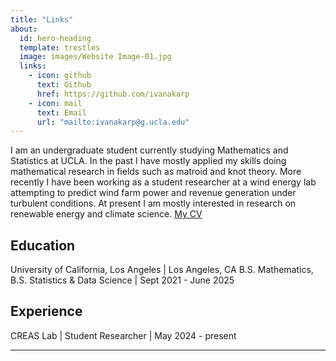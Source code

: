 ```yaml
---
title: "Links"
about:
  id: hero-heading
  template: trestles
  image: images/Website Image-01.jpg
  links:
    - icon: github
      text: Github
      href: https://github.com/ivanakarp
    - icon: mail
      text: Email
      url: "mailto:ivanakarp@g.ucla.edu"
---
```



:::{#hero-heading}

I am an undergraduate student currently studying Mathematics and Statistics at UCLA. In the past I have mostly applied my skills doing mathematical research in fields such as matroid and knot theory. More recently I have been working as a student researcher at a wind energy lab attempting to predict wind farm power and revenue generation under turbulent conditions. At present I am mostly interested in research on renewable energy and climate science. [My CV](/CV.pdf)

## Education

University of California, Los Angeles | Los Angeles, CA
B.S. Mathematics, B.S. Statistics & Data Science | Sept 2021 - June 2025

## Experience

CREAS Lab | Student Researcher | May 2024 - present


:::
---
